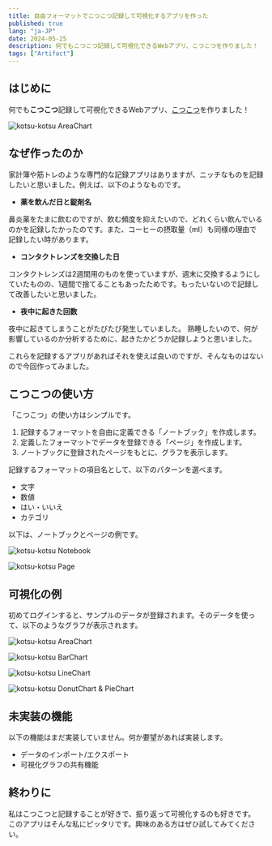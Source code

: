 ```yaml
---
title: 自由フォーマットでこつこつ記録して可視化するアプリを作った
published: true
lang: "ja-JP"
date: 2024-05-25
description: 何でもこつこつ記録して可視化できるWebアプリ、こつこつを作りました！
tags: ["Artifact"]
---
```



## はじめに

何でも**こつこつ**記録して可視化できるWebアプリ、[こつこつ](https://kotsu-kotsu.vercel.app)を作りました！

<Image
  src="http://res.cloudinary.com/silverbirder/image/upload/v1716635435/wepuhxujcptqz2rixztk.png"
  width={500}
  height={500}
  layout="constrained"
  alt="kotsu-kotsu AreaChart"
/>

## なぜ作ったのか

家計簿や筋トレのような専門的な記録アプリはありますが、ニッチなものを記録したいと思いました。例えば、以下のようなものです。

- **薬を飲んだ日と錠剤名**

鼻炎薬をたまに飲むのですが、飲む頻度を抑えたいので、どれくらい飲んでいるのかを記録したかったのです。また、コーヒーの摂取量（ml）も同様の理由で記録したい時があります。

- **コンタクトレンズを交換した日**

コンタクトレンズは2週間用のものを使っていますが、週末に交換するようにしていたものの、1週間で捨てることもあったためです。もったいないので記録して改善したいと思いました。

- **夜中に起きた回数**

夜中に起きてしまうことがたびたび発生していました。
熟睡したいので、何が影響しているのか分析するために、起きたかどうか記録しようと思いました。

これらを記録するアプリがあればそれを使えば良いのですが、そんなものはないので今回作ってみました。

## こつこつの使い方

「こつこつ」の使い方はシンプルです。

1. 記録するフォーマットを自由に定義できる「ノートブック」を作成します。
2. 定義したフォーマットでデータを登録できる「ページ」を作成します。
3. ノートブックに登録されたページをもとに、グラフを表示します。

記録するフォーマットの項目名として、以下のパターンを選べます。

- 文字
- 数値
- はい・いいえ
- カテゴリ

以下は、ノートブックとページの例です。

<Image
  src="http://res.cloudinary.com/silverbirder/image/upload/v1716643172/vtodrr6bzzg3siw2zel0.png"
  width={500}
  height={500}
  layout="constrained"
  alt="kotsu-kotsu Notebook"
/>

<Image
  src="http://res.cloudinary.com/silverbirder/image/upload/v1716643174/oqobq91izn1nin1wlruw.png"
  width={500}
  height={500}
  layout="constrained"
  alt="kotsu-kotsu Page"    
/>

## 可視化の例

初めてログインすると、サンプルのデータが登録されます。そのデータを使って、以下のようなグラフが表示されます。

<Image
  src="http://res.cloudinary.com/silverbirder/image/upload/v1716635435/wepuhxujcptqz2rixztk.png"
  width={500}
  height={500}
  layout="constrained"
  alt="kotsu-kotsu AreaChart"
/>

<Image
  src="http://res.cloudinary.com/silverbirder/image/upload/v1716635437/mudp6eb8karjcsr4ghqf.png"
  width={500}
  height={500}
  layout="constrained"
  alt="kotsu-kotsu BarChart"
/>

<Image
  src="http://res.cloudinary.com/silverbirder/image/upload/v1716635439/vptkdthlk9ky035xhwkf.png"
  width={500}
  height={500}
  layout="constrained"
  alt="kotsu-kotsu LineChart"
/>

<Image
  src="http://res.cloudinary.com/silverbirder/image/upload/v1716635442/gvl19gniunq5hy29gxjn.png"
  width={500}
  height={500}
  layout="constrained"
  alt="kotsu-kotsu DonutChart & PieChart"
/>

## 未実装の機能

以下の機能はまだ実装していません。何か要望があれば実装します。

- データのインポート/エクスポート
- 可視化グラフの共有機能

## 終わりに

私はこつこつと記録することが好きで、振り返って可視化するのも好きです。
このアプリはそんな私にピッタリです。興味のある方はぜひ試してみてください。
